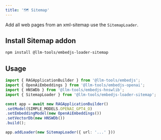 ---
title: '🗺️ Sitemap'
---

Add all web pages from an xml-sitemap use the `SitemapLoader`.

## Install Sitemap addon

```bash
npm install @llm-tools/embedjs-loader-sitemap
```

## Usage

```ts
import { RAGApplicationBuilder } from '@llm-tools/embedjs';
import { OpenAiEmbeddings } from '@llm-tools/embedjs-openai';
import { HNSWDb } from '@llm-tools/embedjs-hnswlib';
import { SitemapLoader } from '@llm-tools/embedjs-loader-sitemap';

const app = await new RAGApplicationBuilder()
.setModel(SIMPLE_MODELS.OPENAI_GPT4_O)
.setEmbeddingModel(new OpenAiEmbeddings())
.setVectorDb(new HNSWDb())
.build();

app.addLoader(new SitemapLoader({ url: '...' }))
```
